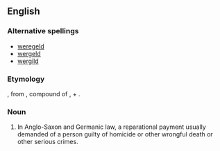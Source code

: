 ==English==
{{wikipedia}}
===Alternative spellings===
*[[weregeld]]
*[[wergeld]]
*[[wergild]]

===Etymology===
{{ME.}} {{term|wargeld|lang=enm}}, from {{OE.}} {{term|ƿergeld|lang=ang}}, compound of {{term|ƿer||man|lang=ang}}, + {{term|geld||payment|lang=ang}}.

===Noun===
{{en-noun}}

# {{archaic}} In Anglo-Saxon and Germanic law, a reparational payment usually demanded of a person guilty of homicide or other wrongful death or other serious crimes.